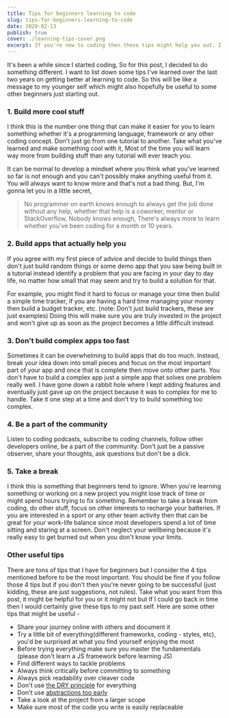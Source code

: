 ```yaml
---
title: Tips for beginners learning to code
slug: tips-for-beginners-learning-to-code
date: 2020-02-13
publish: true
cover: ./learning-tips-cover.png
excerpt: If you're new to coding then these tips might help you out. I've listed some tips that I would have really benefited from when I was learning to code.
---
```


It's been a while since I started coding, So for this post, I decided to do something different. I want to list down some tips I've learned over the last two years on getting better at learning to code. So this will be like a message to my younger self which might also hopefully be useful to some other beginners just starting out.

### 1. Build more cool stuff

I think this is the number one thing that can make it easier for you to learn something whether it's a programming language, framework or any other coding concept. Don't just go from one tutorial to another. Take what you've learned and make something cool with it, Most of the time you will learn way more from building stuff than any tutorial will ever teach you.

It can be normal to develop a mindset where you think what you've learned so far is not enough and you can't possibly make anything useful from it. You will always want to know more and that's not a bad thing. But, I'm gonna let you in a little secret,

> No programmer on earth knows enough to always get the job done without any help, whether that help is a coworker, mentor or StackOverflow, Nobody knows enough, There's always more to learn whether you've been coding for a month or 10 years.

### 2. Build apps that actually help you

If you agree with my first piece of advice and decide to build things then don't just build random things or some demo app that you saw being built in a tutorial instead identify a problem that you are facing in your day to day life, no matter how small that may seem and try to build a solution for that.

For example, you might find it hard to focus or manage your time then build a simple time tracker, if you are having a hard time managing your money then build a budget tracker, etc. (note: Don't just build trackers, these are just examples) Doing this will make sure you are truly invested in the project and won't give up as soon as the project becomes a little difficult instead.

### 3. Don't build complex apps too fast

Sometimes it can be overwhelming to build apps that do too much. Instead, break your idea down into small pieces and focus on the most important part of your app and once that is complete then move onto other parts. You don't have to build a complex app just a simple app that solves one problem really well. I have gone down a rabbit hole where I kept adding features and eventually just gave up on the project because it was to complex for me to handle. Take it one step at a time and don't try to build something too complex.

### 4. Be a part of the community

Listen to coding podcasts, subscribe to coding channels, follow other developers online, be a part of the community. Don't just be a passive observer, share your thoughts, ask questions but don't be a dick.

### 5. Take a break

I think this is something that beginners tend to ignore. When you're learning something or working on a new project you might lose track of time or might spend hours trying to fix something. Remember to take a break from coding, do other stuff, focus on other interests to recharge your batteries. If you are interested in a sport or any other team activity then that can be great for your work-life balance since most developers spend a lot of time sitting and staring at a screen. Don't neglect your wellbeing because it's really easy to get burned out when you don't know your limits.

### Other useful tips

There are tons of tips that I have for beginners but I consider the 4 tips mentioned before to be the most important. You should be fine if you follow those 4 tips but if you don't then you're never going to be successful (just kidding, these are just suggestions, not rules). Take what you want from this post, it might be helpful for you or it might not but If I could go back in time then I would certainly give these tips to my past self. Here are some other tips that might be useful -

- Share your journey online with others and document it
- Try a little bit of everything(different frameworks, coding - styles, etc), you'd be surprised at what you find yourself enjoying the most
- Before trying everything make sure you master the fundamentals (please don't learn a JS framework before learning JS)
- Find different ways to tackle problems
- Always think critically before committing to something
- Always pick readability over cleaver code
- Don't use [the DRY principle](https://dev.to/wuz/stop-trying-to-be-so-dry-instead-write-everything-twice-wet-5g33) for everything
- Don't use [abstractions too early](https://medium.com/@thisdotmedia/the-cost-of-premature-abstraction-b5d71ffd6400)
- Take a look at the project from a larger scope
- Make sure most of the code you write is easily replaceable
